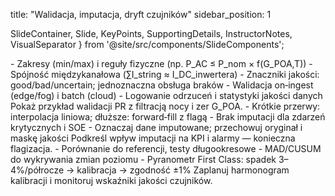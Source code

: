 title: "Walidacja, imputacja, dryft czujników"
sidebar_position: 1

  SlideContainer, 
  Slide, 
  KeyPoints, 
  SupportingDetails, 
  InstructorNotes,
  VisualSeparator 
} from '@site/src/components/SlideComponents';

<SlideContainer>

<Slide title="🧪 Walidacja danych" type="info">

<KeyPoints title="📋 Reguły walidacji">
- Zakresy (min/max) i reguły fizyczne (np. P_AC ≤ P_nom × f(G_POA,T))
- Spójność międzykanałowa (∑I_string ≈ I_DC_inwertera)
- Znaczniki jakości: good/bad/uncertain; jednoznaczna obsługa braków
</KeyPoints>

<SupportingDetails title="🔧 Implementacja">
- Walidacja on‑ingest (edge/fog) i batch (cloud)
- Logowanie odrzuceń i statystyki jakości danych
</SupportingDetails>

<InstructorNotes>
Pokaż przykład walidacji PR z filtracją nocy i zer G_POA.
</InstructorNotes>

</Slide>

<VisualSeparator type="technical" />

<Slide title="🧩 Imputacja braków" type="tip">

<KeyPoints title="📋 Zasady imputacji">
- Krótkie przerwy: interpolacja liniowa; dłuższe: forward‑fill z flagą
- Brak imputacji dla zdarzeń krytycznych i SOE
</KeyPoints>

<SupportingDetails title="🧰 Transparentność">
- Oznaczaj dane imputowane; przechowuj oryginał i maskę jakości
</SupportingDetails>

<InstructorNotes>
Podkreśl wpływ imputacji na KPI i alarmy — konieczna flagizacja.
</InstructorNotes>

</Slide>

<VisualSeparator type="data" />

<Slide title="📈 Dryft czujników" type="warning">

<KeyPoints title="📋 Detekcja dryftu">
- Porównanie do referencji, testy długookresowe
- MAD/CUSUM do wykrywania zmian poziomu
</KeyPoints>

<SupportingDetails title="🔍 Przykład">
- Pyranometr First Class: spadek 3–4%/półrocze → kalibracja → zgodność ±1%
</SupportingDetails>

<InstructorNotes>
Zaplanuj harmonogram kalibracji i monitoruj wskaźniki jakości czujników.
</InstructorNotes>

</Slide>

</SlideContainer>


